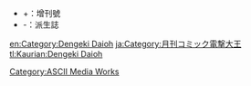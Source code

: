 *+：增刊號
*-：派生誌

[[Category:ASCII_Media_Works|Category:ASCII Media Works]]

[[en:Category:Dengeki_Daioh|en:Category:Dengeki Daioh]]
[[ja:Category:月刊コミック電撃大王|ja:Category:月刊コミック電撃大王]]
[[tl:Kaurian:Dengeki_Daioh|tl:Kaurian:Dengeki Daioh]]